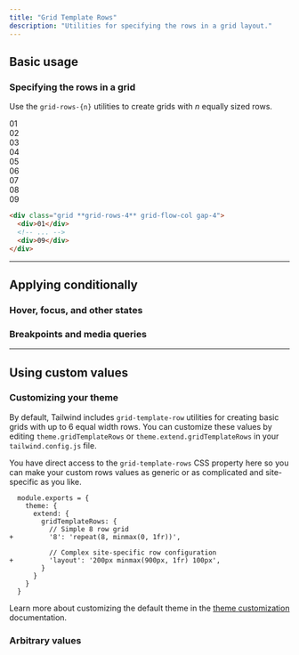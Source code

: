 ```yaml
---
title: "Grid Template Rows"
description: "Utilities for specifying the rows in a grid layout."
---
```




## Basic usage

### Specifying the rows in a grid

Use the `grid-rows-{n}` utilities to create grids with _n_ equally sized rows.

<Example>
  <div class="grid grid-rows-4 grid-flow-col gap-4 font-mono text-white text-sm text-center font-bold leading-6 bg-stripes-pink rounded-lg">
    <div class="p-4 rounded-lg shadow-lg bg-pink-500">01</div>
    <div class="p-4 rounded-lg shadow-lg bg-pink-500">02</div>
    <div class="p-4 rounded-lg shadow-lg bg-pink-500">03</div>
    <div class="p-4 rounded-lg shadow-lg bg-pink-500">04</div>
    <div class="p-4 rounded-lg shadow-lg bg-pink-500">05</div>
    <div class="p-4 rounded-lg shadow-lg bg-pink-500">06</div>
    <div class="p-4 rounded-lg shadow-lg bg-pink-500">07</div>
    <div class="p-4 rounded-lg shadow-lg bg-pink-500">08</div>
    <div class="p-4 rounded-lg shadow-lg bg-pink-500">09</div>
  </div>
</Example>

```html
<div class="grid **grid-rows-4** grid-flow-col gap-4">
  <div>01</div>
  <!-- ... -->
  <div>09</div>
</div>
```

---

## <Heading ignore>Applying conditionally</Heading>

### <Heading ignore>Hover, focus, and other states</Heading>

<HoverFocusAndOtherStates defaultClass="grid grid-rows-2" featuredClass="grid-rows-6" />

### <Heading ignore>Breakpoints and media queries</Heading>

<BreakpointsAndMediaQueries defaultClass="grid grid-rows-2" featuredClass="grid-rows-6" />

---

## Using custom values

### Customizing your theme

By default, Tailwind includes `grid-template-row` utilities for creating basic grids with up to 6 equal width rows. You can customize these values by editing `theme.gridTemplateRows` or `theme.extend.gridTemplateRows` in your `tailwind.config.js` file.

You have direct access to the `grid-template-rows` CSS property here so you can make your custom rows values as generic or as complicated and site-specific as you like.

```diff-js tailwind.config.js
  module.exports = {
    theme: {
      extend: {
        gridTemplateRows: {
          // Simple 8 row grid
+         '8': 'repeat(8, minmax(0, 1fr))',

          // Complex site-specific row configuration
+         'layout': '200px minmax(900px, 1fr) 100px',
        }
      }
    }
  }
```

Learn more about customizing the default theme in the [theme customization](/docs/theme#customizing-the-default-theme) documentation.

### Arbitrary values

<ArbitraryValues property="grid-template-rows" defaultClass="grid" featuredClass="grid-rows-[200px_minmax(900px,_1fr)_100px]" />
